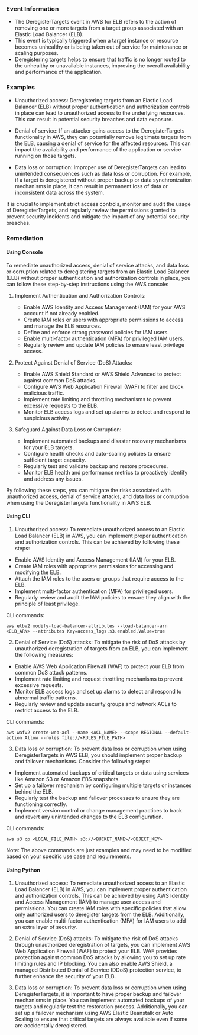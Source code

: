 
### Event Information

- The DeregisterTargets event in AWS for ELB refers to the action of removing one or more targets from a target group associated with an Elastic Load Balancer (ELB).
- This event is typically triggered when a target instance or resource becomes unhealthy or is being taken out of service for maintenance or scaling purposes.
- Deregistering targets helps to ensure that traffic is no longer routed to the unhealthy or unavailable instances, improving the overall availability and performance of the application.


### Examples

- Unauthorized access: Deregistering targets from an Elastic Load Balancer (ELB) without proper authentication and authorization controls in place can lead to unauthorized access to the underlying resources. This can result in potential security breaches and data exposure.

- Denial of service: If an attacker gains access to the DeregisterTargets functionality in AWS, they can potentially remove legitimate targets from the ELB, causing a denial of service for the affected resources. This can impact the availability and performance of the application or service running on those targets.

- Data loss or corruption: Improper use of DeregisterTargets can lead to unintended consequences such as data loss or corruption. For example, if a target is deregistered without proper backup or data synchronization mechanisms in place, it can result in permanent loss of data or inconsistent data across the system.

It is crucial to implement strict access controls, monitor and audit the usage of DeregisterTargets, and regularly review the permissions granted to prevent security incidents and mitigate the impact of any potential security breaches.

### Remediation

#### Using Console

To remediate unauthorized access, denial of service attacks, and data loss or corruption related to deregistering targets from an Elastic Load Balancer (ELB) without proper authentication and authorization controls in place, you can follow these step-by-step instructions using the AWS console:

1. Implement Authentication and Authorization Controls:
   - Enable AWS Identity and Access Management (IAM) for your AWS account if not already enabled.
   - Create IAM roles or users with appropriate permissions to access and manage the ELB resources.
   - Define and enforce strong password policies for IAM users.
   - Enable multi-factor authentication (MFA) for privileged IAM users.
   - Regularly review and update IAM policies to ensure least privilege access.

2. Protect Against Denial of Service (DoS) Attacks:
   - Enable AWS Shield Standard or AWS Shield Advanced to protect against common DoS attacks.
   - Configure AWS Web Application Firewall (WAF) to filter and block malicious traffic.
   - Implement rate limiting and throttling mechanisms to prevent excessive requests to the ELB.
   - Monitor ELB access logs and set up alarms to detect and respond to suspicious activity.

3. Safeguard Against Data Loss or Corruption:
   - Implement automated backups and disaster recovery mechanisms for your ELB targets.
   - Configure health checks and auto-scaling policies to ensure sufficient target capacity.
   - Regularly test and validate backup and restore procedures.
   - Monitor ELB health and performance metrics to proactively identify and address any issues.

By following these steps, you can mitigate the risks associated with unauthorized access, denial of service attacks, and data loss or corruption when using the DeregisterTargets functionality in AWS ELB.

#### Using CLI

1. Unauthorized access: To remediate unauthorized access to an Elastic Load Balancer (ELB) in AWS, you can implement proper authentication and authorization controls. This can be achieved by following these steps:

- Enable AWS Identity and Access Management (IAM) for your ELB.
- Create IAM roles with appropriate permissions for accessing and modifying the ELB.
- Attach the IAM roles to the users or groups that require access to the ELB.
- Implement multi-factor authentication (MFA) for privileged users.
- Regularly review and audit the IAM policies to ensure they align with the principle of least privilege.

CLI commands:
```
aws elbv2 modify-load-balancer-attributes --load-balancer-arn <ELB_ARN> --attributes Key=access_logs.s3.enabled,Value=true
```

2. Denial of Service (DoS) attacks: To mitigate the risk of DoS attacks by unauthorized deregistration of targets from an ELB, you can implement the following measures:

- Enable AWS Web Application Firewall (WAF) to protect your ELB from common DoS attack patterns.
- Implement rate limiting and request throttling mechanisms to prevent excessive requests.
- Monitor ELB access logs and set up alarms to detect and respond to abnormal traffic patterns.
- Regularly review and update security groups and network ACLs to restrict access to the ELB.

CLI commands:
```
aws wafv2 create-web-acl --name <ACL_NAME> --scope REGIONAL --default-action Allow --rules file://<RULES_FILE_PATH>
```

3. Data loss or corruption: To prevent data loss or corruption when using DeregisterTargets in AWS ELB, you should implement proper backup and failover mechanisms. Consider the following steps:

- Implement automated backups of critical targets or data using services like Amazon S3 or Amazon EBS snapshots.
- Set up a failover mechanism by configuring multiple targets or instances behind the ELB.
- Regularly test the backup and failover processes to ensure they are functioning correctly.
- Implement version control or change management practices to track and revert any unintended changes to the ELB configuration.

CLI commands:
```
aws s3 cp <LOCAL_FILE_PATH> s3://<BUCKET_NAME>/<OBJECT_KEY>
```
Note: The above commands are just examples and may need to be modified based on your specific use case and requirements.

#### Using Python

1. Unauthorized access: To remediate unauthorized access to an Elastic Load Balancer (ELB) in AWS, you can implement proper authentication and authorization controls. This can be achieved by using AWS Identity and Access Management (IAM) to manage user access and permissions. You can create IAM roles with specific policies that allow only authorized users to deregister targets from the ELB. Additionally, you can enable multi-factor authentication (MFA) for IAM users to add an extra layer of security.

2. Denial of Service (DoS) attacks: To mitigate the risk of DoS attacks through unauthorized deregistration of targets, you can implement AWS Web Application Firewall (WAF) to protect your ELB. WAF provides protection against common DoS attacks by allowing you to set up rate limiting rules and IP blocking. You can also enable AWS Shield, a managed Distributed Denial of Service (DDoS) protection service, to further enhance the security of your ELB.

3. Data loss or corruption: To prevent data loss or corruption when using DeregisterTargets, it is important to have proper backup and failover mechanisms in place. You can implement automated backups of your targets and regularly test the restoration process. Additionally, you can set up a failover mechanism using AWS Elastic Beanstalk or Auto Scaling to ensure that critical targets are always available even if some are accidentally deregistered.

